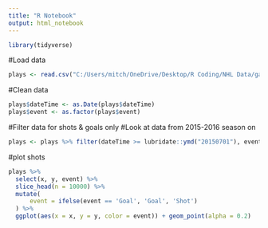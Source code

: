 ```yaml
---
title: "R Notebook"
output: html_notebook
---
```


```r
library(tidyverse)
```

#Load data
```r
plays <- read.csv("C:/Users/mitch/OneDrive/Desktop/R Coding/NHL Data/game_plays.csv")
```

#Clean data
```r
plays$dateTime <- as.Date(plays$dateTime)
plays$event <- as.factor(plays$event)

```

#Filter data for shots & goals only
#Look at data from 2015-2016 season on
```r
plays <- plays %>% filter(dateTime >= lubridate::ymd("20150701"), event %in% c("Blocked Shot", "Goal", "Missed Shot", "Shot"))
```

#plot shots
```r
plays %>%
  select(x, y, event) %>%
  slice_head(n = 10000) %>%
  mutate(
      event = ifelse(event == 'Goal', 'Goal', 'Shot')
  ) %>%
  ggplot(aes(x = x, y = y, color = event)) + geom_point(alpha = 0.2)


```

